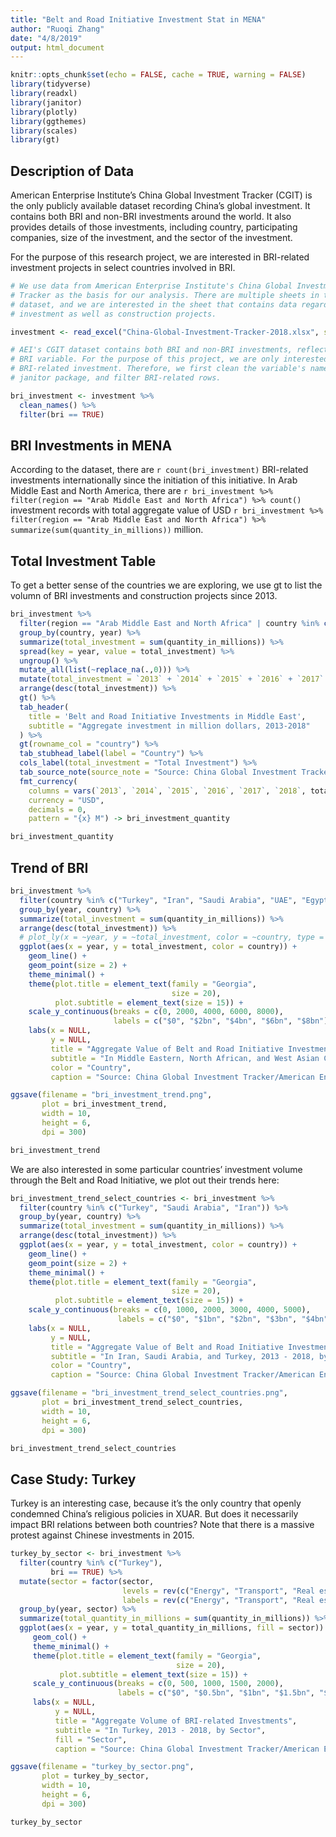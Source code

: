 ```yaml
---
title: "Belt and Road Initiative Investment Stat in MENA"
author: "Ruoqi Zhang"
date: "4/8/2019"
output: html_document
---
```


```r
knitr::opts_chunk$set(echo = FALSE, cache = TRUE, warning = FALSE)
library(tidyverse)
library(readxl)
library(janitor)
library(plotly)
library(ggthemes)
library(scales)
library(gt)
```

## Description of Data

American Enterprise Institute's China Global Investment Tracker (CGIT) is the only publicly available dataset recording China's global investment. It contains both BRI and non-BRI investments around the world. It also provides details of those investments, including country, participating companies, size of the investment, and the sector of the investment.

For the purpose of this research project, we are interested in BRI-related investment projects in select countries involved in BRI.

```r
# We use data from American Enterprise Institute's China Global Investment
# Tracker as the basis for our analysis. There are multiple sheets in the
# dataset, and we are interested in the sheet that contains data regarding
# investment as well as construction projects.

investment <- read_excel("China-Global-Investment-Tracker-2018.xlsx", sheet = "Dataset 1+2", skip = 4)

# AEI's CGIT dataset contains both BRI and non-BRI investments, reflected in its
# BRI variable. For the purpose of this project, we are only interestedin
# BRI-related investment. Therefore, we first clean the variable's names using
# janitor package, and filter BRI-related rows.

bri_investment <- investment %>% 
  clean_names() %>% 
  filter(bri == TRUE)

```

## BRI Investments in MENA

According to the dataset, there are `r count(bri_investment)` BRI-related investments internationally since the initiation of this initiative. In Arab Middle East and North America, there are `r bri_investment %>% filter(region == "Arab Middle East and North Africa") %>% count()` investment records with total aggregate value of USD `r bri_investment %>% filter(region == "Arab Middle East and North Africa") %>% summarize(sum(quantity_in_millions))` million.

## Total Investment Table

To get a better sense of the countries we are exploring, we use gt to list the volumn of BRI investments and construction projects since 2013.

```r
bri_investment %>% 
  filter(region == "Arab Middle East and North Africa" | country %in% c("Turkey", "Iran", "Syria")) %>%
  group_by(country, year) %>% 
  summarize(total_investment = sum(quantity_in_millions)) %>% 
  spread(key = year, value = total_investment) %>% 
  ungroup() %>% 
  mutate_all(list(~replace_na(.,0))) %>%
  mutate(total_investment = `2013` + `2014` + `2015` + `2016` + `2017` + `2018`) %>% 
  arrange(desc(total_investment)) %>% 
  gt() %>% 
  tab_header(
    title = 'Belt and Road Initiative Investments in Middle East',
    subtitle = "Aggregate investment in million dollars, 2013-2018"
  ) %>% 
  gt(rowname_col = "country") %>% 
  tab_stubhead_label(label = "Country") %>% 
  cols_label(total_investment = "Total Investment") %>% 
  tab_source_note(source_note = "Source: China Global Investment Tracker/American Enterprise Institute") %>% 
  fmt_currency(
    columns = vars(`2013`, `2014`, `2015`, `2016`, `2017`, `2018`, total_investment),
    currency = "USD",
    decimals = 0,
    pattern = "{x} M") -> bri_investment_quantity

bri_investment_quantity
```

## Trend of BRI

```r
bri_investment %>% 
  filter(country %in% c("Turkey", "Iran", "Saudi Arabia", "UAE", "Egypt", "Oman", "Qatar", "Iraq")) %>% 
  group_by(year, country) %>% 
  summarize(total_investment = sum(quantity_in_millions)) %>% 
  arrange(desc(total_investment)) %>% 
  # plot_ly(x = ~year, y = ~total_investment, color = ~country, type = 'scatter', mode = 'line')
  ggplot(aes(x = year, y = total_investment, color = country)) +
    geom_line() +
    geom_point(size = 2) +
    theme_minimal() +
    theme(plot.title = element_text(family = "Georgia",
                                    size = 20),
          plot.subtitle = element_text(size = 15)) +
    scale_y_continuous(breaks = c(0, 2000, 4000, 6000, 8000),
                       labels = c("$0", "$2bn", "$4bn", "$6bn", "$8bn")) +
    labs(x = NULL,
         y = NULL,
         title = "Aggregate Value of Belt and Road Initiative Investments, in Billion USD",
         subtitle = "In Middle Eastern, North African, and West Asian Countries, 2013 - 2018, by year",
         color = "Country",
         caption = "Source: China Global Investment Tracker/American Enterprise Institute") -> bri_investment_trend

ggsave(filename = "bri_investment_trend.png", 
       plot = bri_investment_trend,
       width = 10,
       height = 6,
       dpi = 300)

bri_investment_trend
```

We are also interested in some particular countries' investment volume through the Belt and Road Initiative, we plot out their trends here:

```r
bri_investment_trend_select_countries <- bri_investment %>% 
  filter(country %in% c("Turkey", "Saudi Arabia", "Iran")) %>% 
  group_by(year, country) %>% 
  summarize(total_investment = sum(quantity_in_millions)) %>% 
  arrange(desc(total_investment)) %>% 
  ggplot(aes(x = year, y = total_investment, color = country)) +
    geom_line() +
    geom_point(size = 2) +
    theme_minimal() +
    theme(plot.title = element_text(family = "Georgia",
                                    size = 20),
          plot.subtitle = element_text(size = 15)) +
    scale_y_continuous(breaks = c(0, 1000, 2000, 3000, 4000, 5000),
                        labels = c("$0", "$1bn", "$2bn", "$3bn", "$4bn", "$5bn")) +
    labs(x = NULL,
         y = NULL,
         title = "Aggregate Value of Belt and Road Initiative Investments, in Billion USD",
         subtitle = "In Iran, Saudi Arabia, and Turkey, 2013 - 2018, by year",
         color = "Country",
         caption = "Source: China Global Investment Tracker/American Enterprise Institute")

ggsave(filename = "bri_investment_trend_select_countries.png", 
       plot = bri_investment_trend_select_countries,
       width = 10,
       height = 6,
       dpi = 300)

bri_investment_trend_select_countries

```

## Case Study: Turkey

Turkey is an interesting case, because it's the only country that openly condemned China's religious policies in XUAR. But does it necessarily impact BRI relations between both countries? Note that there is a massive protest against Chinese investments in 2015.

```r
turkey_by_sector <- bri_investment %>% 
  filter(country %in% c("Turkey"),
         bri == TRUE) %>% 
  mutate(sector = factor(sector, 
                         levels = rev(c("Energy", "Transport", "Real estate", "Finance", "Technology")),
                         labels = rev(c("Energy", "Transport", "Real estate", "Finance", "Technology")))) %>% 
  group_by(year, sector) %>% 
  summarize(total_quantity_in_millions = sum(quantity_in_millions)) %>% 
  ggplot(aes(x = year, y = total_quantity_in_millions, fill = sector)) + 
     geom_col() +
     theme_minimal() +
     theme(plot.title = element_text(family = "Georgia",
                                     size = 20),
           plot.subtitle = element_text(size = 15)) +
     scale_y_continuous(breaks = c(0, 500, 1000, 1500, 2000),
                        labels = c("$0", "$0.5bn", "$1bn", "$1.5bn", "$2bn")) +
     labs(x = NULL,
          y = NULL,
          title = "Aggregate Volume of BRI-related Investments",
          subtitle = "In Turkey, 2013 - 2018, by Sector",
          fill = "Sector",
          caption = "Source: China Global Investment Tracker/American Enterprise Institute")

ggsave(filename = "turkey_by_sector.png", 
       plot = turkey_by_sector,
       width = 10,
       height = 6,
       dpi = 300)

turkey_by_sector

```

